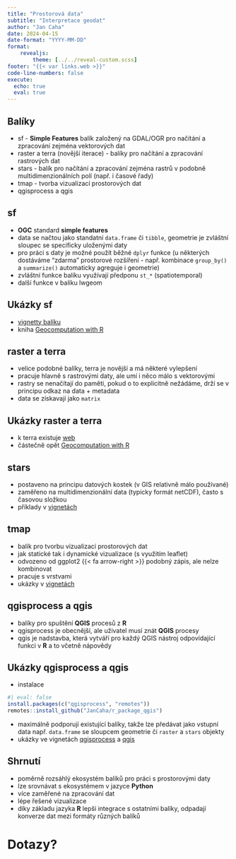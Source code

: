 ```yaml
---
title: "Prostorová data"
subtitle: "Interpretace geodat"
author: "Jan Caha"
date: 2024-04-15
date-format: "YYYY-MM-DD"
format: 
    revealjs:
        theme: [../../reveal-custom.scss]
footer: "{{< var links.web >}}"
code-line-numbers: false
execute:
  echo: true
  eval: true
---
```


## Balíky

- [sf]{.software} - **Simple Features** balík založený na [GDAL/OGR]{.software} pro načítání a zpracování zejména vektorových dat
- [raster]{.software} a [terra]{.software} (novější iterace) - balíky pro načítání a zpracování rastrových dat
- [stars]{.software} - balík pro načítání a zpracování zejména rastrů v podobně multidimenzionálních polí (např. i časové řady)
- [tmap]{.software} - tvorba vizualizací prostorových dat
- [qgisprocess]{.software} a [qgis]{.software}

## [sf]{.software}

- **OGC** standard **simple features**
- data se načtou jako standatní `data.frame` či `tibble`, geometrie je zvláštní sloupec se specificky uloženými daty
- pro práci s daty je možné použít běžné `dplyr` funkce (u některých dostáváme "zdarma" prostorové rozšíření - např. kombinace `group_by()` a `summarize()` automaticky agreguje i geometrie)
- zvláštní funkce balíku využívají předponu `st_*` (spatiotemporal)
- další funkce v balíku [lwgeom]{.software}

## Ukázky [sf]{.software}

- [vignetty balíku](https://r-spatial.github.io/sf/)
- kniha [Geocomputation with R](https://r.geocompx.org/)

## [raster]{.software} a [terra]{.software}

- velice podobné balíky, [terra]{.software} je novější a má některé vylepšení
- pracuje hlavně s rastrovými daty, ale umí i něco málo s vektorovými
- rastry se nenačítají do paměti, pokud o to explicitně nežádáme, drží se v principu odkaz na data + metadata
- data se získavají jako `matrix`
  
## Ukázky [raster]{.software} a [terra]{.software}

- k [terra]{.software} existuje [web](https://rspatial.org/)
- částečně opět [Geocomputation with R](https://r.geocompx.org/)

## [stars]{.software}

- postaveno na principu datových kostek (v GIS relativně málo používané)
- zaměřeno na multidimenzionální data (typicky formát netCDF), často s časovou složkou
- příklady v [vignetách](https://r-spatial.github.io/stars/)

## [tmap]{.software}

- balík pro tvorbu vizualizací prostorových dat
- jak statické tak i dynamické vizualizace (s využitím [leaflet]{.software})
- odvozeno od [ggplot2]{.software} {{< fa arrow-right >}} podobný zápis, ale nelze kombinovat
- pracuje s vrstvami
- ukázky v [vignetách](https://r-tmap.github.io/tmap/)

## [qgisprocess]{.software} a [qgis]{.software}

- balíky pro spuštění **QGIS** procesů z **R**
- [qgisprocess]{.software} je obecnější, ale uživatel musí znát **QGIS** procesy
- [qgis]{.software} je nadstavba, která vytváří pro každý QGIS nástroj odpovídající funkci v **R** a to včetně nápovědy

## Ukázky [qgisprocess]{.software} a [qgis]{.software}

- instalace 
  
```r
#| eval: false
install.packages(c("qgisprocess", "remotes"))
remotes::install_github("JanCaha/r_package_qgis")
```

- maximálně podporují existující balíky, takže lze předávat jako vstupní data např. `data.frame` se sloupcem geometrie či `raster` a `stars` objekty
- ukázky ve vignetách [qgisprocess](https://r-spatial.github.io/qgisprocess/) a [qgis](https://jancaha.github.io/r_package_qgis/)

## Shrnutí

- poměrně rozsáhlý ekosystém balíků pro práci s prostorovými daty
- lze srovnávat s ekosystémem v jazyce **Python**
- více zaměřené na zpracování dat
- lépe řešené vizualizace
- díky základu jazyka **R** lepší integrace s ostatními balíky, odpadají konverze dat mezi formáty různých balíků

# Dotazy?{.center}